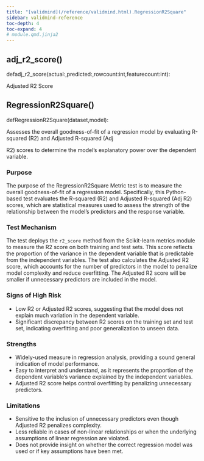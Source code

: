 ```yaml
---
title: "[validmind](/reference/validmind.html).RegressionR2Square"
sidebar: validmind-reference
toc-depth: 4
toc-expand: 4
# module.qmd.jinja2
---
```


## adj_r2_score<span class='muted'>()</span>

<!-- signatures.jinja2 -->

::: {.signature}

<span class="kw">def</span><span class="name">adj_r2_score</span>(<span class="params"><span class="n">actual</span><span class="p">:</span><!-- types.jinja2 - format_type --><span class="muted">,</span></span><span class="params"><span class="n">predicted</span><span class="p">:</span><!-- types.jinja2 - format_type --><span class="muted">,</span></span><span class="params"><span class="n">rowcount</span><span class="p">:</span><!-- types.jinja2 - format_type --><span class="n">int</span><span class="muted">,</span></span><span class="params"><span class="n">featurecount</span><span class="p">:</span><!-- types.jinja2 - format_type --><span class="n">int</span></span>):

:::

<!-- docstring.jinja2 -->

Adjusted R2 Score

<!-- function.qmd.jinja2 -->

## RegressionR2Square[()]{.muted}

<!-- signatures.jinja2 -->

::: {.signature}

<span class="kw">def</span><span class="name">RegressionR2Square</span>(<span class="params"><span class="n">dataset</span><span class="muted">,</span></span><span class="params"><span class="n">model</span></span>):

:::

<!-- docstring.jinja2 -->

Assesses the overall goodness-of-fit of a regression model by evaluating R-squared (R2) and Adjusted R-squared (Adj

R2) scores to determine the model's explanatory power over the dependent variable.

### Purpose

The purpose of the RegressionR2Square Metric test is to measure the overall goodness-of-fit of a regression model. Specifically, this Python-based test evaluates the R-squared (R2) and Adjusted R-squared (Adj R2) scores, which are statistical measures used to assess the strength of the relationship between the model's predictors and the response variable.

### Test Mechanism

The test deploys the `r2_score` method from the Scikit-learn metrics module to measure the R2 score on both training and test sets. This score reflects the proportion of the variance in the dependent variable that is predictable from the independent variables. The test also calculates the Adjusted R2 score, which accounts for the number of predictors in the model to penalize model complexity and reduce overfitting. The Adjusted R2 score will be smaller if unnecessary predictors are included in the model.

### Signs of High Risk

- Low R2 or Adjusted R2 scores, suggesting that the model does not explain much variation in the dependent variable.
- Significant discrepancy between R2 scores on the training set and test set, indicating overfitting and poor generalization to unseen data.

### Strengths

- Widely-used measure in regression analysis, providing a sound general indication of model performance.
- Easy to interpret and understand, as it represents the proportion of the dependent variable's variance explained by the independent variables.
- Adjusted R2 score helps control overfitting by penalizing unnecessary predictors.

### Limitations

- Sensitive to the inclusion of unnecessary predictors even though Adjusted R2 penalizes complexity.
- Less reliable in cases of non-linear relationships or when the underlying assumptions of linear regression are violated.
- Does not provide insight on whether the correct regression model was used or if key assumptions have been met.
